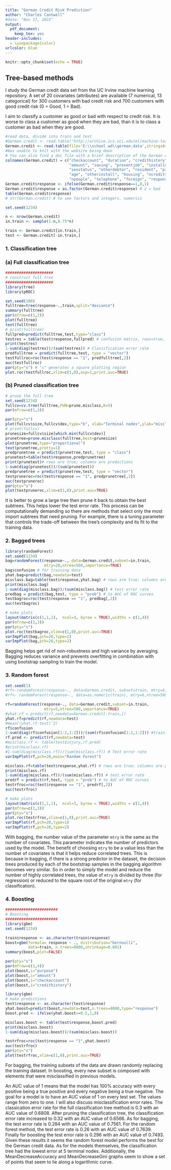 ---
title: "German Credit Risk Prediction"
author: "Charles Cantwell"
#date: "Nov 17, 2022"
output: 
  pdf_document:
    keep_tex: yes  
header-includes:
  - \usepackage{color}  
urlcolor: blue  
---

```{r setup, include=FALSE}
knitr::opts_chunk$set(echo = TRUE)
```

## Tree-based methods

I study the German credit data set from the UC Irvine machine learning repository. 
A set of 20 covariates (attributes) are available (7 numerical, 13 categorical) for 300 customers with bad credit risk and 700 customers with good credit risk (0 = Good, 1 = Bad). 

I aim to classify a customer as good or bad with respect to credit risk. It is worse to class a customer as good when they are bad, than it is to class a customer as bad when they are good.
 
```{r, echo=TRUE,warning=FALSE,message=FALSE, eval=TRUE,out.width='90%', fig.align='center', fig.pos='h',fig.width=8,fig.height=3}  
#read data, divide into train and test
#German.credit <- read.table("http://archive.ics.uci.edu/ml/machine-learning-databases/statlog/german/german.data",stringsAsFactors = TRUE)
German.credit <- read.table(file='E:\\school wd\\german.data',stringsAsFactors = TRUE)
#Was unable to knit with the website being down
# You can also find a doc file with a brief description of the German credit dataset on the web.
colnames(German.credit) = c("checkaccount", "duration", "credithistory", "purpose", 
                            "amount", "saving", "presentjob", "installmentrate", 
                            "sexstatus", "otherdebtor", "resident", "property", 
                            "age", "otherinstall", "housing", "ncredits", "job", 
                            "npeople", "telephone", "foreign", "response")
German.credit$response <- ifelse(German.credit$response==1,0,1)
German.credit$response = as.factor(German.credit$response) # 2 = bad
table(German.credit$response)
# str(German.credit) # to see factors and integers, numerics

set.seed(1234) 

n <- nrow(German.credit)
in.train <- sample(1:n,0.75*n)

train <- German.credit[in.train,]
test <- German.credit[-in.train,]
```

\textbf{I will use 4 tree methods: single classification tree, bagging, random forest, boosting}

### 1. Classification tree 

### (a) Full classification tree 


```{r, echo=TRUE,warning=FALSE,message=FALSE, eval=TRUE,out.width='70%', fig.align='center', fig.pos='h',fig.width=8,fig.height=4}  
#####################
# construct full tree
#####################
library(tree)
library(pROC)

set.seed(100) 
fulltree=tree(response~.,train,split="deviance")
summary(fulltree)
par(mfrow=c(1,2))
plot(fulltree)
text(fulltree)
# print(fulltree)
fullpred=predict(fulltree,test,type="class")
testres = table(test$response,fullpred) # confusion matrix, rows=true, columns = predictions
print(testres)
1-sum(diag(testres))/(sum(testres)) # Classification error rate
predfulltree = predict(fulltree,test, type = "vector")
testfullroc=roc(test$response == "1", predfulltree[,2])
auc(testfullroc)
par(pty="s") # "s" generates a square plotting region
plot.roc(testfullroc,xlim=c(1,0),asp=1,print.auc=TRUE)
```
 
 
### (b) Pruned classification tree


```{r, echo=TRUE,warning=FALSE,message=FALSE, eval=TRUE,out.width='90%', fig.align='center', fig.pos='h',fig.width=8,fig.height=3}  
# prune the full tree
set.seed(1234)
fullcv=cv.tree(fulltree,FUN=prune.misclass,K=5)
par(mfrow=c(1,3))

par(pty="s")
plot(fullcv$size,fullcv$dev,type="b", xlab="Terminal nodes",ylab="misclassifications")
# print(fullcv)
prunesize=fullcv$size[which.min(fullcv$dev)]
prunetree=prune.misclass(fulltree,best=prunesize) 
plot(prunetree,type="proportional")
text(prunetree,pretty=1)
predprunetree = predict(prunetree,test, type = "class")
prunetest=table(test$response,predprunetree)
print(prunetest)# rows are true; columns are predictions
1-sum(diag(prunetest))/(sum(prunetest))
predprunetree = predict(prunetree,test, type = "vector")
testpruneroc=roc(test$response == "1", predprunetree[,2])
auc(testpruneroc)
par(pty="s")
plot(testpruneroc,xlim=c(1,0),print.auc=TRUE)
```
 



It is better to grow a large tree then prune it back to obtain the best subtrees. This helps lower the test error rate. This process can be computationally demanding so there are methods that select only the most import subtrees that need pruning. For example, there is a tuning parameter that controls the trade-off between the tree's complexity and its fit to the training data.

### 2. Bagged trees


```{r, echo=TRUE,warning=FALSE,message=FALSE, eval=TRUE,out.width='90%',fig.align='center', fig.pos='h',fig.width=8,fig.height=3}  
library(randomForest)
set.seed(1234)
bag=randomForest(response~., data=German.credit,subset=in.train,
                 mtry=20,ntree=500,importance=TRUE)
bag$confusion # for training data
yhat.bag=predict(bag,newdata=test)
misclass.bag=table(test$response,yhat.bag) # rows are true; columns are predictions
print(misclass.bag)
1-sum(diag(misclass.bag))/(sum(misclass.bag)) # test error rate
predbag = predict(bag,test, type = "prob") # to AUC of ROC curves
testbagroc=roc(test$response == "1", predbag[,2])
auc(testbagroc) 

# make plots 
layout(matrix(c(1,1,1),  ncol=3, byrow = TRUE),widths = c(1,4))
par(mfrow=c(1,3))
par(pty="s")
plot.roc(testbagroc,xlim=c(1,0),print.auc=TRUE)
varImpPlot(bag,pch=20,type=1)
varImpPlot(bag,pch=20,type=2)
```



Bagging helps get rid of non-robustness and high variance by averaging. Bagging reduces variance and prevents overfitting in combination with using bootstrap sampling to train the model.

### 3. Random forest 



```{r, echo=TRUE,warning=FALSE,message=FALSE, eval=TRUE,out.width='90%', fig.align='center', fig.pos='h',fig.width=8,fig.height=3}  

set.seed(1)
#rf<-randomForest(response~., data=German.credit, subset=train, mtry=6, importance=TRUE)
#rf<- randomForest(response~., data=as.numeric(train), mtry=6,ntree=500,importance=TRUE)

rf=randomForest(response~., data=German.credit,subset=in.train,
                 mtry=5,ntree=500,importance=TRUE)
#yhat.rf = predict(rf,newdata=German.credit[-train,])
yhat.rf=predict(rf,newdata=test)
#mean((yhat.rf-test)ˆ2)
rf$confusion
1-sum(diag(rf$confusion[1:2,1:2]))/(sum(rf$confusion[1:2,1:2])) #training error rate
rf.pred <- predict(rf,newdata=test)
#misclass.rf <- table(test$injury,rf.pred)
#print(misclass.rf)
#1-sum(diag(misclass.rf))/(sum(misclass.rf)) # Test error rate
varImpPlot(rf,pch=20,main="Random Forest")

misclass.rf=table(test$response,yhat.rf) # rows are true; columns are predictions
print(misclass.rf)
1-sum(diag(misclass.rf))/(sum(misclass.rf)) # test error rate
predrf = predict(rf,test, type = "prob") # to AUC of ROC curves
testrfroc=roc(test$response == "1", predrf[,2])
auc(testrfroc) 

# make plots 
layout(matrix(c(1,1,1),  ncol=3, byrow = TRUE),widths = c(1,4))
par(mfrow=c(1,3))
par(pty="s")
plot.roc(testrfroc,xlim=c(1,0),print.auc=TRUE)
varImpPlot(rf,pch=20,type=1)
varImpPlot(rf,pch=20,type=2)

```


With bagging, the number value of the parameter `mtry` is the same as the number of covariates. This parameter indicates the number of predictors used by the model. The benefit of choosing `mtry` to be a value less than the number of covariates is that it helps reduce correlated trees. This is because in bagging, if there is a strong predictor in the dataset, the decision trees produced by each of the bootstrap samples in the bagging algorithm becomes very similar. So in order to simply the model and reduce the number of highly correlated trees, the value of `mtry` is divided by three (for regression) or reduced to the square root of the original `mtry` (for classification).

### 4. Boosting


```{r, echo=TRUE,warning=FALSE,message=FALSE, eval=TRUE,out.width='50%',  fig.pos='h',fig.width=8,fig.height=5}  
#######################
# Boosting
#######################
library(gbm)
set.seed(1234)

train$response <- as.character(train$response)
boost=gbm(formula= response ~ ., distribution="bernoulli",
          data=train, n.trees=8000,shrinkage=0.001)
summary(boost,plot=FALSE)

par(pty="s")
par(mfrow=c(1,4)) 
plot(boost,i="purpose")
plot(boost,i="amount")
plot(boost,i="checkaccount") 
plot(boost,i="credithistory") 
```


```{r, echo=TRUE,warning=FALSE,message=FALSE, eval=TRUE,out.width='65%',  fig.pos='h',fig.width=8,fig.height=5}  

library(gbm) 
# make predictions
test$response <- as.character(test$response)
yhat.boost=predict(boost,newdata=test,n.trees=8000,type="response") 
boost.pred <- ifelse(yhat.boost>=0.5,1,0)

misclass.boost <- table(test$response,boost.pred)
print(misclass.boost)
1-sum(diag(misclass.boost))/(sum(misclass.boost))

testrfroc=roc(test$response == "1",yhat.boost)
auc(testrfroc) 
par(pty="s")
plot(testrfroc,xlim=c(1,0),print.auc=TRUE) 
```


For bagging, the training subsets of the data are drawn randomly replacing the training dataset. In boosting, every new subset is composed with elements
that were misclassified in previous models.


An AUC value of 1 means that the model has 100% accuracy with every positive being a true positive and every negative being a true negative. The goal for a model is to have an AUC value of 1 on every test set. The values range from zero to one. I will also discuss misclassification error rates. The classication error rate for the full classification tree method is 0.3 with an AUC value of 0.6808. After pruning the classification tree, the classification error rate increased to 0.32 with an AUC value of 0.6566. As for bagging, the test error rate is 0.284 with an AUC value of 0.7561. For the random forest method, the test error rate is 0.26 with an AUC value of 0.7639. Finally for boosting the test error rate is 0.296 with an AUC value of 0.7493. Given these results it seems the random forest model performs the best for the German credit data.
As for the models themselves, the classification tree had the lowest error at 5 terminal nodes. Additionally, the MeanDecreaseAccuracy and MeanDecreaseGini graphs seem to show a set of points that seem to lie along a logarithmic curve.

